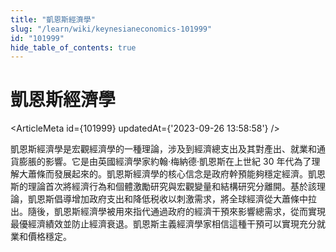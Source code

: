 ```yaml
---
title: "凱恩斯經濟學"
slug: "/learn/wiki/keynesianeconomics-101999"
id: "101999"
hide_table_of_contents: true
---
```



# 凱恩斯經濟學

<ArticleMeta id={101999} updatedAt={'2023-09-26 13:58:58'} />
<div className='border-solid border-b border-t-0 my-4 border-[var(--ifm-color-gray-300)]' />

凱恩斯經濟學是宏觀經濟學的一種理論，涉及到經濟總支出及其對產出、就業和通貨膨脹的影響。它是由英國經濟學家約翰·梅納德·凱恩斯在上世紀 30 年代為了理解大蕭條而發展起來的。凱恩斯經濟學的核心信念是政府幹預能夠穩定經濟。凱恩斯的理論首次將經濟行為和個體激勵研究與宏觀變量和結構研究分離開。基於該理論，凱恩斯倡導增加政府支出和降低税收以刺激需求，將全球經濟從大蕭條中拉出。隨後，凱恩斯經濟學被用來指代通過政府的經濟干預來影響總需求，從而實現最優經濟績效並防止經濟衰退。凱恩斯主義經濟學家相信這種干預可以實現充分就業和價格穩定。
